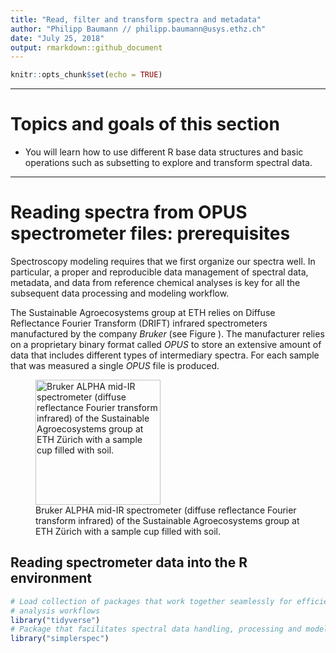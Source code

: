 ```yaml
---
title: "Read, filter and transform spectra and metadata"
author: "Philipp Baumann // philipp.baumann@usys.ethz.ch"
date: "July 25, 2018"
output: rmarkdown::github_document
---
```


```r
knitr::opts_chunk$set(echo = TRUE)
```

---

# Topics and goals of this section

* You will learn how to use different R base data structures and basic
  operations such as subsetting to explore and transform spectral data.
  
---
  
# Reading spectra from OPUS spectrometer files: prerequisites

Spectroscopy modeling requires that we first organize our spectra well. 
In particular, a proper and reproducible data management of spectral data,
metadata, and data from reference chemical analyses is key for all the 
subsequent data processing and modeling workflow.

The Sustainable Agroecosystems group at ETH relies on Diffuse Reflectance
Fourier Transform (DRIFT) infrared spectrometers manufactured by the company
*Bruker* (see Figure \ref{alpha_eth}). The manufacturer relies on a proprietary
binary format called *OPUS* to store an extensive amount of data that includes
different types of intermediary spectra. For each sample that was measured a 
single *OPUS* file is produced.

![Bruker ALPHA mid-IR spectrometer (diffuse reflectance Fourier transform infrared) of the Sustainable Agroecosystems group at ETH Zürich with a sample cup filled with soil. \label{alpha_eth}](figures/alpha_eth.jpg){width=200px}

## Reading spectrometer data into the R environment

```r
# Load collection of packages that work together seamlessly for efficient
# analysis workflows
library("tidyverse")
# Package that facilitates spectral data handling, processing and modeling
library("simplerspec")
```




